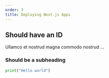 ```yaml
---
order: 3
title: Deploying Next.js Apps
---
```


## Should have an ID

Ullamco et nostrud magna commodo nostrud ...

### Should be a subheading

```python
print("Hello world")
```
